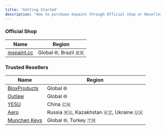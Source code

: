 ```yaml
---
title: 'Getting Started'
description: 'How to purchase mspaint through Official shop or Resellers'
---
```


### Official Shop
| Name                              | Region               |
| --------------------------------- | -------------------- |
| [mspaint.cc](/purchase/mspaintcc) | Global 🌐, Brazil 🇧🇷 |

### Trusted Resellers
| Name                                   | Region                               |
| -------------------------------------- | ------------------------------------ |
| [BloxProducts](/purchase/bloxproducts) | Global 🌐                            |
| [Outlaw](/purchase/outlaw)             | Global 🌐                            |
| [YESU](/purchase/YESU)                 | China 🇨🇳                             |
| [Aero](/purchase/aero)                 | Russia 🇷🇺, Kazakhstan 🇰🇿, Ukraine 🇺🇦  |
| [Munchen Keys](/purchase/munchen_keys) | Global 🌐, Turkey 🇹🇷                 |